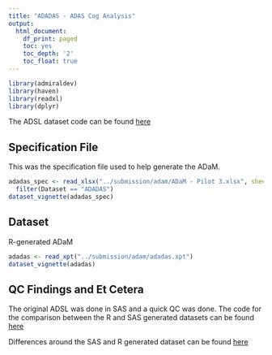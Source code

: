 ```yaml
---
title: "ADADAS - ADAS Cog Analysis"
output:
  html_document:
    df_print: paged
    toc: yes
    toc_depth: '2'
    toc_float: true
---
```


```r
library(admiraldev)
library(haven)
library(readxl)
library(dplyr)
```

The ADSL dataset code can be found [here](https://github.com/RConsortium/submissions-pilot3-adam/blob/main/submission/programs/adsl.r) 

## Specification File

This was the specification file used to help generate the ADaM.


```r
adadas_spec <- read_xlsx("../submission/adam/ADaM - Pilot 3.xlsx", sheet = 3) %>%
  filter(Dataset == "ADADAS")
dataset_vignette(adadas_spec)
```

## Dataset

R-generated ADaM

```r
adadas <- read_xpt("../submission/adam/adadas.xpt")
dataset_vignette(adadas)
```

## QC Findings and Et Cetera

The original ADSL was done in SAS and a quick QC was done.  The code for the comparison between the R and SAS generated datasets can be found [here](https://github.com/RConsortium/submissions-pilot3-adam/blob/main/submission/programs/qc_adsl.r)

Differences around the SAS and R generated dataset can be found [here](https://github.com/RConsortium/submissions-pilot3-adam/wiki/QC-Findings#adadas) 

